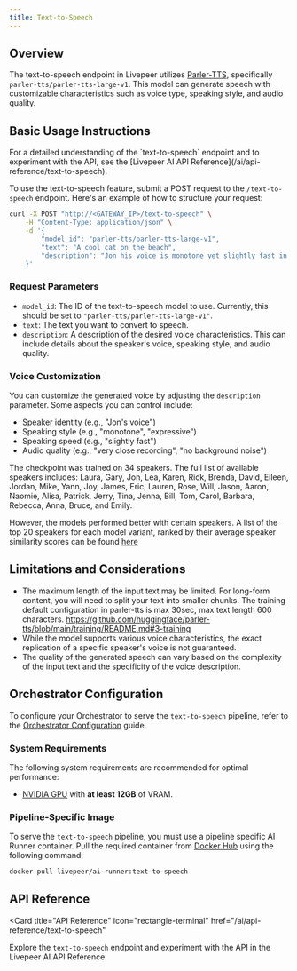 ```yaml
---
title: Text-to-Speech
---
```


## Overview

The text-to-speech endpoint in Livepeer utilizes [Parler-TTS](https://github.com/huggingface/parler-tts), specifically `parler-tts/parler-tts-large-v1`. This model can generate speech with customizable characteristics such as voice type, speaking style, and audio quality.

## Basic Usage Instructions

<Tip>
  For a detailed understanding of the `text-to-speech` endpoint and to experiment
  with the API, see the [Livepeer AI API
  Reference](/ai/api-reference/text-to-speech).
</Tip>

To use the text-to-speech feature, submit a POST request to the `/text-to-speech` endpoint. Here's an example of how to structure your request:

```bash
curl -X POST "http://<GATEWAY_IP>/text-to-speech" \
    -H "Content-Type: application/json" \
    -d '{
        "model_id": "parler-tts/parler-tts-large-v1",
        "text": "A cool cat on the beach",
        "description": "Jon his voice is monotone yet slightly fast in delivery, with a very close recording that almost has no background noise."
    }'
```

### Request Parameters

- `model_id`: The ID of the text-to-speech model to use. Currently, this should be set to `"parler-tts/parler-tts-large-v1"`.
- `text`: The text you want to convert to speech.
- `description`: A description of the desired voice characteristics. This can include details about the speaker's voice, speaking style, and audio quality.

### Voice Customization

You can customize the generated voice by adjusting the `description` parameter. Some aspects you can control include:

- Speaker identity (e.g., "Jon's voice")
- Speaking style (e.g., "monotone", "expressive")
- Speaking speed (e.g., "slightly fast")
- Audio quality (e.g., "very close recording", "no background noise")

The checkpoint was trained on 34 speakers. The full list of available speakers includes: Laura, Gary, Jon, Lea, Karen, Rick, Brenda, David, Eileen, Jordan, Mike, Yann, Joy, James, Eric, Lauren, Rose, Will, Jason, Aaron, Naomie, Alisa, Patrick, Jerry, Tina, Jenna, Bill, Tom, Carol, Barbara, Rebecca, Anna, Bruce, and Emily.

However, the models performed better with certain speakers.  A list of the top 20 speakers for each model variant, ranked by their average speaker similarity scores can be found [here](https://github.com/huggingface/parler-tts/blob/main/INFERENCE.md#speaker-consistency)

## Limitations and Considerations

- The maximum length of the input text may be limited. For long-form content, you will need to split your text into smaller chunks. The training default configuration in parler-tts is max 30sec, max text length 600 characters.
https://github.com/huggingface/parler-tts/blob/main/training/README.md#3-training
- While the model supports various voice characteristics, the exact replication of a specific speaker's voice is not guaranteed.
- The quality of the generated speech can vary based on the complexity of the input text and the specificity of the voice description.

## Orchestrator Configuration

To configure your Orchestrator to serve the `text-to-speech` pipeline, refer to
the [Orchestrator Configuration](/ai/orchestrators/get-started) guide.

### System Requirements

The following system requirements are recommended for optimal performance:

- [NVIDIA GPU](https://developer.nvidia.com/cuda-gpus) with **at least 12GB** of
  VRAM.

### Pipeline-Specific Image

To serve the `text-to-speech` pipeline, you must use a pipeline specific AI
Runner container. Pull the required container from
[Docker Hub](https://hub.docker.com/r/livepeer/ai-runner/tags?name=text-to-speech-latest)
using the following command:

```bash
docker pull livepeer/ai-runner:text-to-speech
```

## API Reference

<Card
  title="API Reference"
  icon="rectangle-terminal"
  href="/ai/api-reference/text-to-speech"
>
  Explore the `text-to-speech` endpoint and experiment with the API in the
  Livepeer AI API Reference.
</Card>
